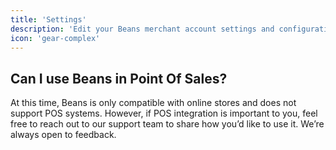 ```yaml
---
title: 'Settings'
description: 'Edit your Beans merchant account settings and configuration.'
icon: 'gear-complex'
---
```


## Can I use Beans in Point Of Sales?

At this time, Beans is only compatible with online stores and does not support POS systems.
However, if POS integration is important to you, feel free to reach out to our support team
to share how you’d like to use it. We’re always open to feedback.
